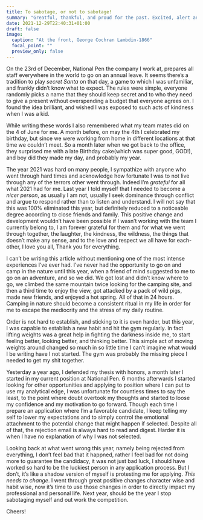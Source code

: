 ```yaml
---
title: To sabotage, or not to sabotage!
summary: "Greatful, thankful, and proud for the past. Excited, alert and hopeful for the future!"
date: 2021-12-29T22:40:31+01:00
draft: false
image:
  caption: "At the front, George Cochran Lambdin-1866"
  focal_point: ""
  preview_only: false
---
```


On the 23rd of December, National Pen the company I work at, prepares all staff everywhere in the world to go on an annual leave. It seems there's a tradition to play *secret Santa* on that day, a game to which I was unfamiliar, and frankly didn't know what to expect. The rules were simple, everyone randomly picks a name that they should keep secret and to who they need to give a present without overspending a budget that everyone agrees on. I found the idea brilliant, and wished I was exposed to such acts of kindness when I was a kid. 

While writing these words I also remembered what my team mates did on the 4 of June for me. A month before, on may the 4th I celebrated my birthday, but since we were working from home in different locations at that time we couldn't meet. So a month later when we got back to the office, they surprised me with a late Birthday cake(which was super good, GOD!), and boy did they made my day, and probably my year.

The year 2021 was hard on many people, I sympathize with anyone who went through hard times and acknowledge how fortunate I was to not live through any of the terrors other went through. Indeed I'm *grateful* for all what 2021 had for me. Last year I told myself that I needed to become a *nicer person*, as usually I am not, usually I seek dominance through conflict and argue to respond rather than to listen and understand. I will not say that this was 100% eliminated this year, but definitely reduced to a noticeable degree according to close friends and family. This positive change and development wouldn't have been possible if I wasn't working with the team I currently belong to, I am forever grateful for them and for what we went through together, the laughter, the kindness, the wildness, the things that doesn't make any sense, and to the love and respect we all have for each-other, I love you all, Thank you for everything. 

I can't be writing this article without mentioning one of the most intense experiences I've ever had. I've never had the opportunity to go on and camp in the nature until this year, when a friend of mind suggested to me to go on an adventure, and so we did. We got lost and didn't know where to go, we climbed the same mountain twice looking for the camping site, and then a third time to enjoy the view, got attacked by a pack of wild pigs, made new friends, and enjoyed a hot spring. All of that in 24 hours. Camping in nature should become a consistent ritual in my life in order for me to escape the mediocrity and the stress of my daily routine.

Order is not hard to establish, and sticking to it is even harder, but this year, I was capable to establish a new habit and hit the gym regularly. In fact lifting weights was a great help in fighting the darkness inside me, to start feeling better, looking better, and thinking better. This simple act of moving weights around changed so much in so little time I can't imagine what would I be writing have I not started. The gym was probably the missing piece I needed to get my shit together.

Yesterday a year ago, I defended my thesis with honors, a month later I started in my current position at National Pen. 6 months afterwards I started looking for other opportunities and applying to position where I can put to use my analytical edge, I was unfortunate for countless times to say the least, to the point where doubt overtook my thoughts and started to loose my confidence and my motivation to go forward. Though each time I prepare an application where I'm a favorable candidate, I keep telling my self to lower my expectations and to simply control the emotional attachment to the potential change that might happen if selected. Despite all of that, the rejection email is always hard to read and digest. Harder it is when I have no explanation of why I was not selected. 

Looking back at what went wrong this year, namely being rejected from everything, I don't feel bad that it happned, rather I feel bad for not doing more to guarantee the candidacy, it was not just bad luck, I should have worked so hard to be the luckiest person in any application process. But I don't, it's like a shadow version of myself is protesting me for applying. *This needs to change*. I went through great positive changes character wise and habit wise, now it's time to use those changes in order to directly impact my professional and personal life. Next year, should be the year I stop sabotaging myself and out work the competition.


Cheers!


